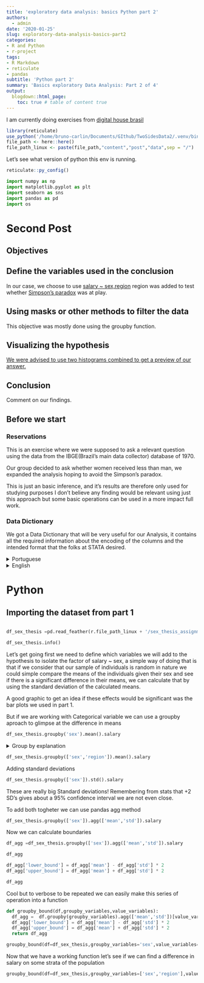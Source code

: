 ```yaml
---
title: 'exploratory data analysis: basics Python part 2'
authors: 
  - admin
date: '2020-01-25'
slug: exploratory-data-analysis-basics-part2
categories:
- R and Python
- r-project
tags:
- R Markdown
- reticulate
- pandas
subtitle: 'Python part 2'
summary: 'Basics exploratory Data Analysis: Part 2 of 4'
output:
  blogdown::html_page:
    toc: true # table of content true
---
```

I am currently doing exercises from [digital house brasil](https://github.com/sn3fru/datascience_course) 

```r
library(reticulate)
use_python('/home/bruno-carlin/Documents/GIthub/TwoSidesData2/.venv/bin/python',required = TRUE)
file_path <- here::here()
file_path_linux <- paste(file_path,"content","post","data",sep = "/")
```

Let's see what version of python this env is running.

```r
reticulate::py_config()
```

```python
import numpy as np
import matplotlib.pyplot as plt
import seaborn as sns
import pandas as pd
import os
```

# Second Post

## Objectives

## Define the variables used in the conclusion

In our case, we choose to use [salary ~ sex,region](#python_hypothesis_testing) region was added to test whether [Simpson's paradox](https://en.wikipedia.org/wiki/Simpson%27s_paradox) was at play.

## Using masks or other methods to filter the data

This objective was mostly done using the groupby function.

## Visualizing the hypothesis

[We were advised to use two histograms combined to get a preview of our answer.](#python_plot_histograms)

## Conclusion

Comment on our findings.


## Before we start

### Reservations

This is an exercise where we were supposed to ask a relevant question using the data from the IBGE(Brazil's main data collector) database of 1970.

Our group decided to ask whether women received less than man, we expanded the analysis hoping to avoid the Simpson's paradox.

This is just an basic inference, and it's results are therefore only used for studying purposes I don't believe any finding would be relevant using just this approach but some basic operations can be used in a more impact full work.

### Data Dictionary

We got a Data Dictionary that will be very useful for our Analysis, it contains all the required information about the encoding of the columns and the intended format that the folks at STATA desired.

<details><summary>Portuguese</summary>
<p>

Descrição do Registro de Indivíduos nos EUA.

Dataset do software STATA (pago), vamos abri-lo com o pandas e transforma-lo em DataFrame.

Variável 1 – CHAVE DO INDIVÍDUO ? Formato N - Numérico ? Tamanho 11 dígitos (11 bytes) ? Descrição Sumária Identifica unicamente o indivíduo na amostra. 
 
Variável 2 - IDADE CALCULADA EM ANOS ? Formato N - Numérico ? Tamanho 3 dígitos (3 bytes) ? Descrição Sumária Identifica a idade do morador em anos completos. 
 
Variável 3 – SEXO ? Formato N - Numérico ? Tamanho 1 dígito (1 byte) ? Quantidade de Categorias 3 ? Descrição Sumária Identifica o sexo do morador. Categorias (1) homem, (2) mulher e (3) gestante. 
 
Variável 4 – ANOS DE ESTUDO ? Formato N - Numérico ? Tamanho 2 dígitos (2 bytes) ? Quantidade de Categorias 11 ? Descrição Sumária Identifica o número de anos de estudo do morador. Categorias (05) Cinco ou menos, (06) Seis, (07) Sete, (08) Oito, (09) Nove, (10) Dez, (11) Onze, (12) Doze, (13) Treze, (14) Quatorze, (15) Quinze ou mais. 
 
Variável 5 – COR OU RAÇA ? Formato N - Numérico ? Tamanho 2 dígitos (2 bytes) ? Quantidade de Categorias 6 ? Descrição Sumária Identifica a Cor ou Raça declarada pelo morador. Categorias (01) Branca, (02) Preta, (03) Amarela, (04) Parda, (05) Indígena e (09) Não Sabe. 
 
Variável 6 – VALOR DO SALÁRIO (ANUALIZADO) ? Formato N - Numérico ? Tamanho 8 dígitos (8 bytes) ? Quantidade de Decimais 2 ? Descrição Sumária Identifica o valor resultante do salário anual do indivíduo. Categorias especiais (-1) indivíduo ausente na data da pesquisa e (999999) indivíduo não quis responder.  
 
Variável 7 – ESTADO CIVIL ? Formato N - Numérico ? Tamanho 1 dígito (1 byte) ? Quantidade de Categorias 2 ? Descrição Sumária Dummy que identifica o estado civil declarado pelo morador. Categorias (1) Casado, (0) não casado. 
 
Variável 8 – REGIÃO GEOGRÁFICA ? Formato N - Numérico ? Tamanho 1 dígito (1 byte) ? Quantidade de Categorias 5 ? Descrição Sumária Identifica a região geográfica do morador. Categorias (1) Norte, (2) Nordeste, (3) Sudeste, (4) Sul e (5) Centro-oeste.

</p>
</details>


<details><summary>English</summary>
<p>

Description of the US Individual Registry.

Dataset of the STATA software (paid), we will open it with pandas and turn it into DataFrame.

Variable 1 - KEY OF THE INDIVIDUAL? Format N - Numeric? Size 11 digits (11 bytes)? Summary Description Uniquely identifies the individual in the sample.
 
Variable 2 - AGE CALCULATED IN YEARS? Format N - Numeric? Size 3 digits (3 bytes)? Summary Description Identifies the age of the resident in full years.
 
Variable 3 - SEX? Format N - Numeric? Size 1 digit (1 byte)? Number of Categories 3? Summary Description Identifies the gender of the resident. Categories (1) men, (2) women and (3) pregnant women.
 
Variable 4 - YEARS OF STUDY? Format N - Numeric? Size 2 digits (2 bytes)? Number of Categories 11? Summary Description Identifies the number of years of study of the resident. Categories (05) Five or less, (06) Six, (07) Seven, (08) Eight, (09) Nine, (10) Dec, (11) Eleven, (12) Twelve, (13) Thirteen, (14 ) Fourteen, (15) Fifteen or more.
 
Variable 5 - COLOR OR RACE? Format N - Numeric? Size 2 digits (2 bytes)? Number of Categories 6? Summary Description Identifies the Color or Race declared by the resident. Categories (01) White, (02) Black, (03) Yellow, (04) Brown, (05) Indigenous and (09) Don't know.
 
Variable 6 - WAGE VALUE (ANNUALIZED)? Format N - Numeric? Size 8 digits (8 bytes)? Number of decimals 2? Summary Description Identifies the amount resulting from the individual's annual salary. Special categories (-1) individual absent on the survey date and (999999) individual did not want to answer.
 
Variable 7 - CIVIL STATE? Format N - Numeric? Size 1 digit (1 byte)? Number of Categories 2? Summary Description Dummy that identifies the marital status declared by the resident. Categories (1) Married, (0) Not married.
 
Variable 8 - GEOGRAPHICAL REGION? Format N - Numeric? Size 1 digit (1 byte)? Number of Categories 5? Summary Description Identifies the resident's geographic region. Categories (1) North, (2) Northeast, (3) Southeast, (4) South and (5) Midwest.

</p>
</details>

# Python


## Importing the dataset from part 1

```python

```

```python
df_sex_thesis =pd.read_feather(r.file_path_linux + '/sex_thesis_assignment.feather')
```

```python
df_sex_thesis.info()
```

Let's get going first we need to define which variables we will add to the hypothesis to isolate the factor of salary ~ sex, a simple way of doing that is that if we consider that our sample of individuals is random in nature we could simple compare the means of the individuals given their sex and see if there is a significant difference in their means, we can calculate that by using the standard deviation of the calculated means.

A good graphic to get an idea if these effects would be significant was the bar plots we used in part 1.

But if we are working with Categorical variable we can use a groupby aproach to glimpse at the difference in means

```python
df_sex_thesis.groupby('sex').mean().salary
```

<details><summary>Group by explanation</summary>
<p>

Group by in pandas is a method that accepts a list of elements in this case just 'sex' and applies consequent operation in each group, in this case we applied the mean method from a pandas DataFrame, we used .salary to return just the mean for the salary variable.

</p>
</details>

```python
df_sex_thesis.groupby(['sex','region']).mean().salary
```

Adding standard deviations

```python
df_sex_thesis.groupby(['sex']).std().salary
```

These are really big Standard deviations! Remembering from stats that +2 SD's gives about a 95% confidence interval we are not even close.

To add both togheter we can use pandas agg method

```python
df_sex_thesis.groupby(['sex']).agg(['mean','std']).salary
```

Now we can calculate boundaries


```python
df_agg =df_sex_thesis.groupby(['sex']).agg(['mean','std']).salary
```

```python
df_agg
```

```python
df_agg['lower_bound'] = df_agg['mean'] - df_agg['std'] * 2
df_agg['upper_bound'] = df_agg['mean'] + df_agg['std'] * 2
```

```python
df_agg
```

Cool but to verbose to be repeated we can easily make this series of operation into a function

```python
def groupby_bound(df,groupby_variables,value_variables):
  df_agg =  df.groupby(groupby_variables).agg(['mean','std'])[value_variables]
  df_agg['lower_bound'] = df_agg['mean'] - df_agg['std'] * 2
  df_agg['upper_bound'] = df_agg['mean'] + df_agg['std'] * 2
  return df_agg
```

```python
groupby_bound(df=df_sex_thesis,groupby_variables='sex',value_variables='salary')
```

Now that we have a working function let's see if we can find a difference in salary on some strata of the population


```python
groupby_bound(df=df_sex_thesis,groupby_variables=['sex','region'],value_variables='salary')
```

